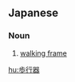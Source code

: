 {{also|步行器}}
==Japanese==
{{ja-kanjitab|ほ|こう|き|yomi=on}}

===Noun===
{{ja-noun|ほこうき}}

# [[walking frame]] {{gloss|framework device}}

[[hu:歩行器]]